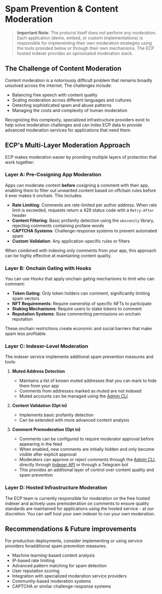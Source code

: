 # Spam Prevention & Content Moderation

> **Important Note**: The protocol itself does not perform any moderation. Each application (demo, embed, or custom implementations) is responsible for implementing their own moderation strategies using the tools provided below or through their own mechanisms. The ECP hosted indexer provides an opinionated moderation stack.

## The Challenge of Content Moderation

Content moderation is a notoriously difficult problem that remains broadly unsolved across the internet. The challenges include:

- Balancing free speech with content quality
- Scaling moderation across different languages and cultures  
- Detecting sophisticated spam and abuse patterns
- Managing the costs and complexity of human moderation

Recognizing this complexity, specialized infrastructure providers exist to help solve moderation challenges and can index ECP data to provide advanced moderation services for applications that need them.

## ECP's Multi-Layer Moderation Approach

ECP makes moderation easier by providing multiple layers of protection that work together:

### Layer A: Pre-Cosigning App Moderation

Apps can moderate content **before** cosigning a comment with their app, enabling them to filter out unwanted content based on offchain rules before it ever makes it onchain. This includes:

- **Rate Limiting**: Comments are rate-limited per author address. When rate limit is exceeded, requests return a 429 status code with a `Retry-After` header
- **Content Filtering**: Basic profanity detection using the `obscenity` library, rejecting comments containing profane words
- **CAPTCHA Systems**: Challenge-response systems to prevent automated spam
- **Custom Validation**: Any application-specific rules or filters

When combined with indexing only comments from your app, this approach can be highly effective at maintaining content quality.

### Layer B: Onchain Gating with Hooks

You can use Hooks that apply onchain gating mechanisms to limit who can comment:

- **Token Gating**: Only token holders can comment, significantly limiting spam vectors
- **NFT Requirements**: Require ownership of specific NFTs to participate
- **Staking Mechanisms**: Require users to stake tokens to comment
- **Reputation Systems**: Base commenting permissions on onchain reputation

These onchain restrictions create economic and social barriers that make spam less profitable.

### Layer C: Indexer-Level Moderation

The indexer service implements additional spam prevention measures and tools:

1. **Muted Address Detection**
   - Maintains a list of known muted addresses that you can mark to hide them from your app
   - Comments from addresses marked as muted are not indexed
   - Muted accounts can be managed using the [Admin CLI](/indexer/admin-cli-muted-accounts)

2. **Content Validation (Opt in)**
   - Implements basic profanity detection
   - Can be extended with more advanced content analysis

3. **Comment Premoderation (Opt in)**
   - Comments can be configured to require moderator approval before appearing in the feed
   - When enabled, new comments are initially hidden and only become visible after explicit approval
   - Moderators can approve or reject comments through the [Admin CLI](/indexer/admin-cli-comments-premoderation), directly through [Indexer API](/indexer-reference/restful) or through a Telegram bot
   - This provides an additional layer of control over content quality and spam prevention

### Layer D: Hosted Infrastructure Moderation

The ECP team is currently responsible for moderation on the free hosted indexer and actively uses premoderation on comments to ensure quality standards are maintained for applications using the hosted service - at our discretion. You can self host your own indexer to run your own moderation.

## Recommendations & Future improvements

For production deployments, consider implementing or using service providers foradditional spam prevention measures:

- Machine learning-based content analysis
- IP-based rate limiting
- Advanced pattern matching for spam detection
- User reputation scoring
- Integration with specialized moderation service providers
- Community-based moderation systems
- CAPTCHA or similar challenge-response systems
